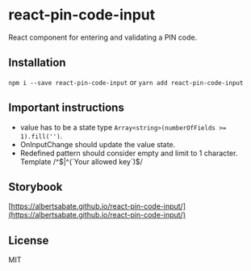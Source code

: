 
<Meta title="ReactPinCodeInput/Introduction" />

# react-pin-code-input
React component for entering and validating a PIN code.


## Installation

`npm i --save react-pin-code-input` or `yarn add react-pin-code-input`


## Important instructions
- value has to be a state type `Array<string>(numberOfFields >= 1).fill('')`.
- OnInputChange should update the value state.
- Redefined pattern should consider empty and limit to 1 character. Template /^$|^(`Your allowed key`)$/

## Storybook
[https://albertsabate.github.io/react-pin-code-input/](https://albertsabate.github.io/react-pin-code-input/)


## License
MIT
